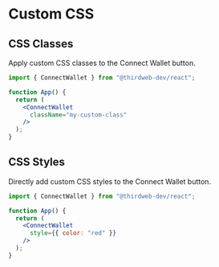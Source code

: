 
# Custom CSS

## CSS Classes

Apply custom CSS classes to the Connect Wallet button.

```jsx
import { ConnectWallet } from "@thirdweb-dev/react";

function App() {
  return (
    <ConnectWallet
      className="my-custom-class"
    />
  );
}
```

## CSS Styles

Directly add custom CSS styles to the Connect Wallet button.

```jsx
import { ConnectWallet } from "@thirdweb-dev/react";

function App() {
  return (
    <ConnectWallet
      style={{ color: "red" }}
    />
  );
}
```